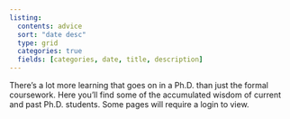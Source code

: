 ```yaml
---
listing:
  contents: advice
  sort: "date desc"
  type: grid
  categories: true
  fields: [categories, date, title, description]
---
```


There's a lot more learning that goes on in a Ph.D. than just the formal coursework.
Here you'll find some of the accumulated wisdom of current and past Ph.D. students.
Some pages will require a login to view.

